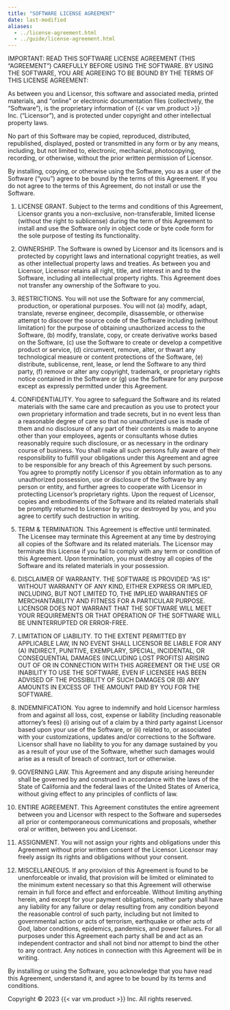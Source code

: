 ```yaml
---
title: "SOFTWARE LICENSE AGREEMENT"
date: last-modified
aliases:
  - ../license-agreement.html
  - ../guide/license-agreement.html
---
```


IMPORTANT: READ THIS SOFTWARE LICENSE AGREEMENT (THIS “AGREEMENT”) CAREFULLY BEFORE USING THE SOFTWARE. BY USING THE SOFTWARE, YOU ARE AGREEING TO BE BOUND BY THE TERMS OF THIS LICENSE AGREEMENT: 

As between you and Licensor, this software and associated media, printed materials, and "online" or electronic documentation files (collectively, the "Software"), is the proprietary information of {{< var vm.product >}} Inc. (“Licensor”), and is protected under copyright and other intellectual property laws. 

No part of this Software may be copied, reproduced, distributed, republished, displayed, posted or transmitted in any form or by any means, including, but not limited to, electronic, mechanical, photocopying, recording, or otherwise, without the prior written permission of Licensor.

By installing, copying, or otherwise using the Software, you as a user of the Software (“you”) agree to be bound by the terms of this Agreement. If you do not agree to the terms of this Agreement, do not install or use the Software.

1. LICENSE GRANT. Subject to the terms and conditions of this Agreement, Licensor grants you a non-exclusive, non-transferable, limited license (without the right to sublicense) during the term of this Agreement to install and use the Software only in object code or byte code form for the sole purpose of testing its functionality.

2. OWNERSHIP. The Software is owned by Licensor and its licensors and is protected by copyright laws and international copyright treaties, as well as other intellectual property laws and treaties. As between you and Licensor, Licensor retains all right, title, and interest in and to the Software, including all intellectual property rights. This Agreement does not transfer any ownership of the Software to you.

3. RESTRICTIONS. You will not use the Software for any commercial, production, or operational purposes. You will not (a) modify, adapt, translate, reverse engineer, decompile, disassemble, or otherwise attempt to discover the source code of the Software including (without limitation) for the purpose of obtaining unauthorized access to the Software, (b) modify, translate, copy, or create derivative works based on the Software, (c)  use the Software to create or develop a competitive product or service, (d) circumvent, remove, alter, or thwart any technological measure or content protections of the Software, (e) distribute, sublicense, rent, lease, or lend the Software to any third party, (f) remove or alter any copyright, trademark, or proprietary rights notice contained in the Software or (g) use the Software for any purpose except as expressly permitted under this Agreement.

4. CONFIDENTIALITY. You agree to safeguard the Software and its related materials with the same care and precaution as you use to protect your own proprietary information and trade secrets, but in no event less than a reasonable degree of care so that no unauthorized use is made of them and no disclosure of any part of their contents is made to anyone other than your employees, agents or consultants whose duties reasonably require such disclosure, or as necessary in the ordinary course of business. You shall make all such persons fully aware of their responsibility to fulfill your obligations under this Agreement and agree to be responsible for any breach of this Agreement by such persons. You agree to promptly notify Licensor if you obtain information as to any unauthorized possession, use or disclosure of the Software by any person or entity, and further agrees to cooperate with Licensor in protecting Licensor’s proprietary rights. Upon the request of Licensor, copies and embodiments of the Software and its related materials shall be promptly returned to Licensor by you or destroyed by you, and you agree to certify such destruction in writing.

5. TERM & TERMINATION. This Agreement is effective until terminated. The Licensee may terminate this Agreement at any time by destroying all copies of the Software and its related materials. The Licensor may terminate this License if you fail to comply with any term or condition of this Agreement. Upon termination, you must destroy all copies of the Software and its related materials in your possession.

6. DISCLAIMER OF WARRANTY. THE SOFTWARE IS PROVIDED “AS IS” WITHOUT WARRANTY OF ANY KIND, EITHER EXPRESS OR IMPLIED, INCLUDING, BUT NOT LIMITED TO, THE IMPLIED WARRANTIES OF MERCHANTABILITY AND FITNESS FOR A PARTICULAR PURPOSE. LICENSOR DOES NOT WARRANT THAT THE SOFTWARE WILL MEET YOUR REQUIREMENTS OR THAT OPERATION OF THE SOFTWARE WILL BE UNINTERRUPTED OR ERROR-FREE.

7. LIMITATION OF LIABILITY. TO THE EXTENT PERMITTED BY APPLICABLE LAW, IN NO EVENT SHALL LICENSOR BE LIABLE FOR ANY (A) INDIRECT, PUNITIVE, EXEMPLARY, SPECIAL, INCIDENTAL, OR CONSEQUENTIAL DAMAGES (INCLUDING LOST PROFITS) ARISING OUT OF OR IN CONNECTION WITH THIS AGREEMENT OR THE USE OR INABILITY TO USE THE SOFTWARE, EVEN IF LICENSEE HAS BEEN ADVISED OF THE POSSIBILITY OF SUCH DAMAGES OR (B) ANY AMOUNTS IN EXCESS OF THE AMOUNT PAID BY YOU FOR THE SOFTWARE.

8. INDEMNIFICATION. You agree to indemnify and hold Licensor harmless from and against all loss, cost, expense or liability (including reasonable attorney’s fees) (i) arising out of a claim by a third party against Licensor based upon your use of the Software, or (ii) related to, or associated with your customizations, updates and/or corrections to the Software. Licensor shall have no liability to you for any damage sustained by you as a result of your use of the Software, whether such damages would arise as a result of breach of contract, tort or otherwise.

9. GOVERNING LAW. This Agreement and any dispute arising hereunder shall be governed by and construed in accordance with the laws of the State of California and the federal laws of the United States of America, without giving effect to any principles of conflicts of law.

10. ENTIRE AGREEMENT. This Agreement constitutes the entire agreement between you and Licensor with respect to the Software and supersedes all prior or contemporaneous communications and proposals, whether oral or written, between you and Licensor.

11. ASSIGNMENT. You will not assign your rights and obligations under this Agreement without prior written consent of the Licensor.  Licensor may freely assign its rights and obligations without your consent.

12. MISCELLANEOUS. If any provision of this Agreement is found to be unenforceable or invalid, that provision will be limited or eliminated to the minimum extent necessary so that this Agreement will otherwise remain in full force and effect and enforceable. Without limiting anything herein, and except for your payment obligations, neither party shall have any liability for any failure or delay resulting from any condition beyond the reasonable control of such party, including but not limited to governmental action or acts of terrorism, earthquake or other acts of God, labor conditions, epidemics, pandemics, and power failures. For all purposes under this Agreement each party shall be and act as an independent contractor and shall not bind nor attempt to bind the other to any contract. Any notices in connection with this Agreement will be in writing.

By installing or using the Software, you acknowledge that you have read this Agreement, understand it, and agree to be bound by its terms and conditions.

Copyright © 2023 {{< var vm.product >}} Inc. All rights reserved.